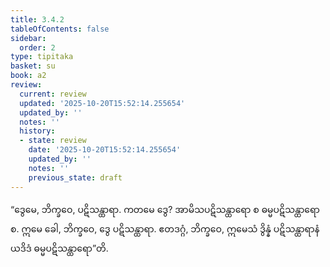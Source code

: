 ```yaml
---
title: 3.4.2
tableOfContents: false
sidebar:
  order: 2
type: tipitaka
basket: su
book: a2
review:
  current: review
  updated: '2025-10-20T15:52:14.255654'
  updated_by: ''
  notes: ''
  history:
  - state: review
    date: '2025-10-20T15:52:14.255654'
    updated_by: ''
    notes: ''
    previous_state: draft
---
```



<DynamicBreadcrumb />


<ReviewStatus review={frontmatter.review} showDetails={true} />

<HypothesisAnnotation frontmatter={frontmatter} />

<Division number="153" book="a2" e="ch" v="15" p="92">

<Paragraph number="245" book="a2">
“ဒွေမေ, ဘိက္ခဝေ, ပဋိသန္ထာရာ. ကတမေ ဒွေ? အာမိသပဋိသန္ထာရော စ ဓမ္မပဋိသန္ထာရော စ. ဣမေ ခေါ, ဘိက္ခဝေ, ဒွေ ပဋိသန္ထာရာ. ဧတဒဂ္ဂံ, ဘိက္ခဝေ, ဣမေသံ ဒွိန္နံ ပဋိသန္ထာရာနံ ယဒိဒံ ဓမ္မပဋိသန္ထာရော”တိ.
</Paragraph>
</Division>